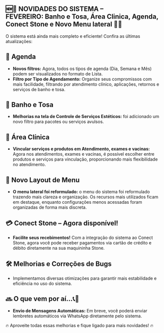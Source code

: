 ## 🆕📢 NOVIDADES DO SISTEMA – FEVEREIRO: Banho e Tosa, Área Clinica, Agenda, Conect Stone e Novo Menu lateral  📢🆕

O sistema está ainda mais completo e eficiente! Confira as últimas atualizações:

## 📅 Agenda

- **Novos filtros:** Agora, todos os tipos de agenda (Dia, Semana e Mês) podem ser visualizados no formato de Lista. 
- **Filtro por Tipo de Agendamento:** Organize seus compromissos com mais facilidade, filtrando por atendimento clínico, aplicações, retornos e serviços de banho e tosa.

## 🐾 Banho e Tosa

- **Melhorias na tela de Controle de Serviços Estéticos:** foi adicionado um novo filtro para pacotes ou serviços avulsos.

## 🏥 Área Clínica

- **Vincular serviços e produtos em Atendimento, exames e vacinas:** Agora nos atendimentos, exames e vacinas, é possível escolher entre produtos e serviços para vinculação, proporcionando mais flexibilidade no atendimento.

## 🎨 Novo Layout de Menu

- **O menu lateral foi reformulado:** o menu do sistema foi reformulado trazendo mais clareza e organização. Os recursos mais utilizados ficam em destaque, enquanto configurações menos acessadas foram organizadas de forma mais discreta.

## 💳 Conect Stone – Agora disponível!

- **Facilite seus recebimentos!** Com a integração do sistema ao Conect Stone, agora você pode receber pagamentos via cartão de crédito e débito diretamente na sua maquininha Stone.

## 🛠️ Melhorias e Correções de Bugs

- Implementamos diversas otimizações para garantir mais estabilidade e eficiência no uso do sistema.

## 🔜 O que vem por aí...📞💬

- **Envio de Mensagens Automáticas:** Em breve, você poderá enviar lembretes automáticos via WhatsApp diretamente pelo sistema.

🔥 Aproveite todas essas melhorias e fique ligado para mais novidades! 🔥
